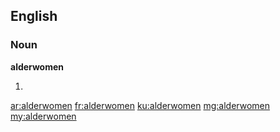 ==English==

===Noun===
'''alderwomen'''

# {{plural of|alderwoman}}

[[ar:alderwomen]]
[[fr:alderwomen]]
[[ku:alderwomen]]
[[mg:alderwomen]]
[[my:alderwomen]]